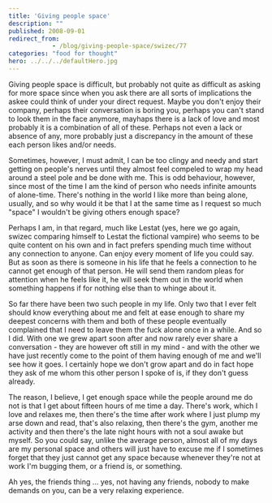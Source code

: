 ```yaml
---
title: 'Giving people space'
description: ""
published: 2008-09-01
redirect_from: 
            - /blog/giving-people-space/swizec/77
categories: "food for thought"
hero: ../../../defaultHero.jpg
---
```

Giving people space is difficult, but probably not quite as difficult as asking for more space since when you ask there are all sorts of implications the askee could think of under your direct request. Maybe you don&#x27;t enjoy their company, perhaps their conversation is boring you, perhaps you can&#x27;t stand to look them in the face anymore, mayhaps there is a lack of love and most probably it is a combination of all of these. Perhaps not even a lack or absence of any, more probably just a discrepancy in the amount of these each person likes and/or needs.

Sometimes, however, I must admit, I can be too clingy and needy and start getting on people&#x27;s nerves until they almost feel compeled to wrap my head around a steel pole and be done with me. This is odd behaviour, however, since most of the time I am the kind of person who needs infinite amounts of alone-time. There&#x27;s nothing in the world I like more than being alone, usually, and so why would it be that I at the same time as I request so much &quot;space&quot; I wouldn&#x27;t be giving others enough space?

Perhaps I am, in that regard, much like Lestat (yes, here we go again, swizec comparing himself to Lestat the fictional vampire) who seems to be quite content on his own and in fact prefers spending much time without any connection to anyone. Can enjoy every moment of life you could say. But as soon as there is someone in his life that he feels a connection to he cannot get enough of that person. He will send them random pleas for attention when he feels like it, he will seek them out in the world when something happens if for nothing else than to whinge about it.

So far there have been two such people in my life. Only two that I ever felt should know everything about me and felt at ease enough to share my deepest concerns with them and both of these people eventually complained that I need to leave them the fuck alone once in a while. And so I did. With one we grew apart soon after and now rarely ever share a conversation - they are however oft still in my mind - and with the other we have just recently come to the point of them having enough of me and we&#x27;ll see how it goes. I certainly hope we don&#x27;t grow apart and do in fact hope they ask of me whom this other person I spoke of is, if they don&#x27;t guess already.

The reason, I believe, I get enough space while the people around me do not is that I get about fifteen hours of me time a day. There&#x27;s work, which I love and relaxes me, then there&#x27;s the time after work where I just plump my arse down and read, that&#x27;s also relaxing, then there&#x27;s the gym, another me activity and then there&#x27;s the late night hours with not a soul awake but myself. So you could say, unlike the average person, almost all of my days are my personal space and others will just have to excuse me if I sometimes forget that they just cannot get any space because whenever they&#x27;re not at work I&#x27;m bugging them, or a friend is, or something.

Ah yes, the friends thing ... yes, not having any friends, nobody to make demands on you, can be a very relaxing experience.